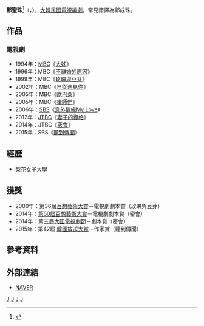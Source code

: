 {{藝人
| 姓名     = 鄭聖珠
| 類型     = 編劇
| 圖片     = 
| 圖片尺寸 = 
| 圖片簡介 = 
| 原名     = 
| 外文名   = {{lang|ko|정성주}}
| 外文     = ko
| 羅馬拼音 = Jung Sung Joo
| 英文名   = 
| 綽號     = 
| 其他藝名 = 
| 國籍     = {{ROK}}
| 民族     = 
| 籍貫     = 
| 出生日期 = {{birth_date_and_age|1956|7|26}}
| 出生地點 = 
| 職業     = [[編劇|編劇]]、[[作家|作家]]
| 語言     = [[韓语|韓语]]
| 教育程度 = [[梨花女子大學|梨花女子大學]]
| 出身地   = 
| 出道作   = 
| 出道日期 = 1979年
| 代表作   = 
| 活躍年代 = 
}}

'''鄭聖珠'''<ref>{{cite news|url=https://newslibrary.naver.com/viewer/index.nhn?articleId=1981032600209210010&editNo=2&printCount=1&publishDate=1981-03-26&officeId=00020&pageNo=10&printNo=18299&publishType=00020|title=戱曲「長生歌」쓴 鄭聖珠씨|publisher=東亞日報|author=洪賛植|date=1981-03-26|accessdate=2021-05-02}}</ref>（{{lang-ko|'''정성주'''}}，{{bd|1956年|7月26日}}），[[大韓民國|大韓民國]][[電視劇|電視]][[編劇|編劇]]，常見錯譯為鄭成珠。

== 作品 ==
=== 電視劇 ===
*1994年：[[文化廣播_(韓國)|MBC]]《[[大姊_(韓國電視劇)|大姊]]》
*1996年：MBC《[[不離婚的原因|不離婚的原因]]》
*1999年：MBC《[[玫瑰與豆芽|玫瑰與豆芽]]》
*2002年：MBC《[[自從遇見你|自從遇見你]]》
*2005年：MBC《[[歐巴桑_(電視劇)|歐巴桑]]》
*2005年：MBC《[[律師們|律師們]]》
*2006年：[[SBS_(韓國)|SBS]]《[[意外情緣My_Love|意外情緣My Love]]》
*2012年：[[JTBC|JTBC]]《[[妻子的資格|妻子的資格]]》
*2014年：JTBC《[[密會|密會]]》
*2015年：SBS《[[聽到傳聞|聽到傳聞]]》

== 經歷 ==
*[[梨花女子大學|梨花女子大學]]
== 獲獎 ==
*2000年：第36屆[[百想藝術大賞|百想藝術大賞]]－電視劇劇本賞（玫瑰與豆芽）
*2014年：[[第50屆百想藝術大賞|第50屆百想藝術大賞]]－電視劇劇本賞（密會）
*2014年：第三屆[[大田電視劇節|大田電視劇節]]－劇本賞（密會）
*2015年：第42屆 [[韓國放送大賞|韓國放送大賞]]－作家賞（聽到傳聞）

== 參考資料 ==
{{reflist}}

== 外部連結 ==
*[https://m.search.naver.com/search.naver?sm=mtb_hty.top&where=m&query=정성주 NAVER] {{Wayback|url=https://m.search.naver.com/search.naver?sm=mtb_hty.top&where=m&query=%EC%A0%95%EC%84%B1%EC%A3%BC |date=20190614035538 }}{{ko}}

{{百想藝術大賞電視部門劇本賞}}
[[Category:韓國編劇|J]]
[[Category:韓國女性作家|J]]
[[Category:梨花女子大學校友|J]]

[[Category:鄭姓|J]]